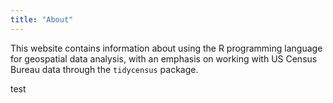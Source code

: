 ```yaml
---
title: "About"
---
```


This website contains information about using the R programming language for geospatial data analysis, with an emphasis on working with US Census Bureau data through the `tidycensus` package.

test
